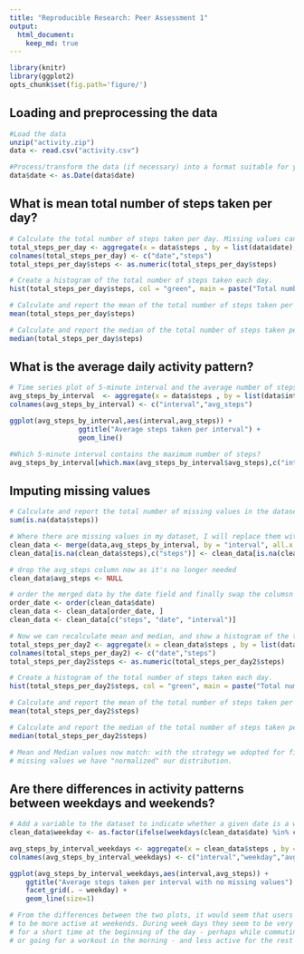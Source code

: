 ```yaml
---
title: "Reproducible Research: Peer Assessment 1"
output: 
  html_document:
    keep_md: true
---
```


```r
library(knitr)
library(ggplot2)
opts_chunk$set(fig.path='figure/')  
```

## Loading and preprocessing the data

```r
#Load the data 
unzip("activity.zip")
data <- read.csv("activity.csv")

#Process/transform the data (if necessary) into a format suitable for your analysis
data$date <- as.Date(data$date)
```

## What is mean total number of steps taken per day?

```r

# Calculate the total number of steps taken per day. Missing values can be ignored.
total_steps_per_day <- aggregate(x = data$steps , by = list(data$date), FUN = sum ,na.rm=TRUE)
colnames(total_steps_per_day) <- c("date","steps")
total_steps_per_day$steps <- as.numeric(total_steps_per_day$steps)

# Create a histogram of the total number of steps taken each day.
hist(total_steps_per_day$steps, col = "green", main = paste("Total number of steps taken each day"), xlab = "Total number of steps")

# Calculate and report the mean of the total number of steps taken per day
mean(total_steps_per_day$steps)

# Calculate and report the median of the total number of steps taken per day
median(total_steps_per_day$steps)
```

## What is the average daily activity pattern? 
```r
# Time series plot of 5-minute interval and the average number of steps taken, averaged across all days
avg_steps_by_interval  <- aggregate(x = data$steps , by = list(data$interval), FUN = mean , na.rm=TRUE) 
colnames(avg_steps_by_interval) <- c("interval","avg_steps")

ggplot(avg_steps_by_interval,aes(interval,avg_steps)) +
                 ggtitle("Average steps taken per interval") +
                 geom_line()

#Which 5-minute interval contains the maximum number of steps?
avg_steps_by_interval[which.max(avg_steps_by_interval$avg_steps),c("interval")]
```
## Imputing missing values
```r
# Calculate and report the total number of missing values in the dataset
sum(is.na(data$steps))

# Where there are missing values in my dataset, I will replace them with the mean for that interval 
clean_data <- merge(data,avg_steps_by_interval, by = "interval", all.x = TRUE)
clean_data[is.na(clean_data$steps),c("steps")] <- clean_data[is.na(clean_data$steps),c("avg_steps")]

# drop the avg_steps column now as it's no longer needed 
clean_data$avg_steps <- NULL

# order the merged data by the date field and finally swap the columsn around to preserve the original look 
order_date <- order(clean_data$date)
clean_data <- clean_data[order_date, ]
clean_data <- clean_data[c("steps", "date", "interval")]

# Now we can recalculate mean and median, and show a histogram of the total number of steps taken each day from the new dataset 
total_steps_per_day2 <- aggregate(x = clean_data$steps , by = list(data$date), FUN = sum ,na.rm=TRUE)
colnames(total_steps_per_day2) <- c("date","steps")
total_steps_per_day2$steps <- as.numeric(total_steps_per_day2$steps)

# Create a histogram of the total number of steps taken each day.
hist(total_steps_per_day2$steps, col = "green", main = paste("Total number of steps per day after removing missing values"), xlab = "Total number of steps")

# Calculate and report the mean of the total number of steps taken per day
mean(total_steps_per_day2$steps)

# Calculate and report the median of the total number of steps taken per day
median(total_steps_per_day2$steps)

# Mean and Median values now match: with the strategy we adopted for filling in
# missing values we have "normalized" our distribution.

```
## Are there differences in activity patterns between weekdays and weekends? 
```r
# Add a variable to the dataset to indicate whether a given date is a weekday or weekend day.
clean_data$weekday <- as.factor(ifelse(weekdays(clean_data$date) %in% c("Saturday","Sunday"), "weekend", "weekday"))

avg_steps_by_interval_weekdays <- aggregate(x = clean_data$steps , by = list(clean_data$interval,clean_data$weekday), FUN = mean , na.rm=TRUE) 
colnames(avg_steps_by_interval_weekdays) <- c("interval","weekday","avg_steps")

ggplot(avg_steps_by_interval_weekdays,aes(interval,avg_steps)) + 
    ggtitle("Average steps taken per interval with no missing values") + 
    facet_grid(. ~ weekday) + 
    geom_line(size=1) 

# From the differences between the two plots, it would seem that users tend to
# to be more active at weekends. During week days they seem to be very active 
# for a short time at the beginning of the day - perhaps while commuting to work 
# or going for a workout in the morning - and less active for the rest of the day
```
